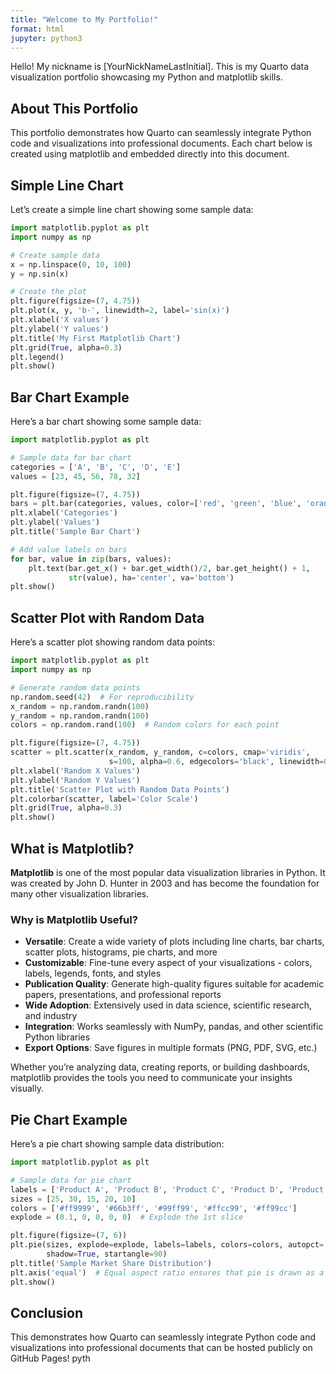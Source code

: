 ```yaml
---
title: "Welcome to My Portfolio!"
format: html
jupyter: python3
---
```


Hello! My nickname is [YourNickNameLastInitial]. This is my Quarto data visualization portfolio showcasing my Python and matplotlib skills.

## About This Portfolio

This portfolio demonstrates how Quarto can seamlessly integrate Python code and visualizations into professional documents. Each chart below is created using matplotlib and embedded directly into this document.

## Simple Line Chart

Let's create a simple line chart showing some sample data:

```python
import matplotlib.pyplot as plt
import numpy as np

# Create sample data
x = np.linspace(0, 10, 100)
y = np.sin(x)

# Create the plot
plt.figure(figsize=(7, 4.75))
plt.plot(x, y, 'b-', linewidth=2, label='sin(x)')
plt.xlabel('X values')
plt.ylabel('Y values')
plt.title('My First Matplotlib Chart')
plt.grid(True, alpha=0.3)
plt.legend()
plt.show()
```

## Bar Chart Example

Here's a bar chart showing some sample data:

```python
import matplotlib.pyplot as plt

# Sample data for bar chart
categories = ['A', 'B', 'C', 'D', 'E']
values = [23, 45, 56, 78, 32]

plt.figure(figsize=(7, 4.75))
bars = plt.bar(categories, values, color=['red', 'green', 'blue', 'orange', 'purple'])
plt.xlabel('Categories')
plt.ylabel('Values')
plt.title('Sample Bar Chart')

# Add value labels on bars
for bar, value in zip(bars, values):
    plt.text(bar.get_x() + bar.get_width()/2, bar.get_height() + 1,
             str(value), ha='center', va='bottom')
plt.show()
```

## Scatter Plot with Random Data

Here's a scatter plot showing random data points:

```python
import matplotlib.pyplot as plt
import numpy as np

# Generate random data points
np.random.seed(42)  # For reproducibility
x_random = np.random.randn(100)
y_random = np.random.randn(100)
colors = np.random.rand(100)  # Random colors for each point

plt.figure(figsize=(7, 4.75))
scatter = plt.scatter(x_random, y_random, c=colors, cmap='viridis', 
                      s=100, alpha=0.6, edgecolors='black', linewidth=0.5)
plt.xlabel('Random X Values')
plt.ylabel('Random Y Values')
plt.title('Scatter Plot with Random Data Points')
plt.colorbar(scatter, label='Color Scale')
plt.grid(True, alpha=0.3)
plt.show()
```

## What is Matplotlib?

**Matplotlib** is one of the most popular data visualization libraries in Python. It was created by John D. Hunter in 2003 and has become the foundation for many other visualization libraries.

### Why is Matplotlib Useful?

- **Versatile**: Create a wide variety of plots including line charts, bar charts, scatter plots, histograms, pie charts, and more
- **Customizable**: Fine-tune every aspect of your visualizations - colors, labels, legends, fonts, and styles
- **Publication Quality**: Generate high-quality figures suitable for academic papers, presentations, and professional reports
- **Wide Adoption**: Extensively used in data science, scientific research, and industry
- **Integration**: Works seamlessly with NumPy, pandas, and other scientific Python libraries
- **Export Options**: Save figures in multiple formats (PNG, PDF, SVG, etc.)

Whether you're analyzing data, creating reports, or building dashboards, matplotlib provides the tools you need to communicate your insights visually.

## Pie Chart Example

Here's a pie chart showing sample data distribution:

```python
import matplotlib.pyplot as plt

# Sample data for pie chart
labels = ['Product A', 'Product B', 'Product C', 'Product D', 'Product E']
sizes = [25, 30, 15, 20, 10]
colors = ['#ff9999', '#66b3ff', '#99ff99', '#ffcc99', '#ff99cc']
explode = (0.1, 0, 0, 0, 0)  # Explode the 1st slice

plt.figure(figsize=(7, 6))
plt.pie(sizes, explode=explode, labels=labels, colors=colors, autopct='%1.1f%%',
        shadow=True, startangle=90)
plt.title('Sample Market Share Distribution')
plt.axis('equal')  # Equal aspect ratio ensures that pie is drawn as a circle
plt.show()
```

## Conclusion

This demonstrates how Quarto can seamlessly integrate Python code and visualizations into professional documents that can be hosted publicly on GitHub Pages!
pyth